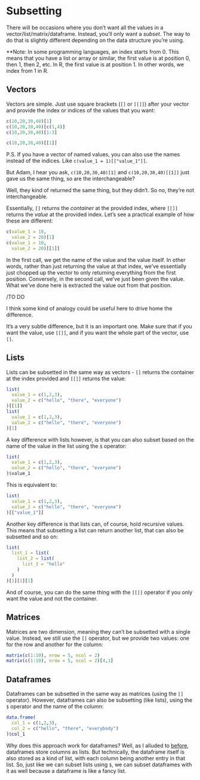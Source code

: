 # Subsetting

There will be occasions where you don't want all the values in a vector/list/matrix/dataframe. Instead, you'll only want a *subset*. The way to do that is slightly different depending on the data structure you're using.

**Note: In some programming languages, an index starts from 0. This means that you have a list or array or similar, the first value is at position 0, then 1, then 2, etc. In R, the first value is at position 1. In other words, we index from 1 in R.

## Vectors

Vectors are simple. Just use square brackets (`[]` or `[[]]`) after your vector and provide the index or indices of the values that you want:

```r
c(10,20,30,40)[1]
c(10,20,30,40)[c(1,4)]
c(10,20,30,40)[1:3]

c(10,20,30,40)[[1]]
```

P.S. If you have a vector of named values, you can also use the names instead of the indices. Like `c(value_1 = 1)[["value_1"]]`.

But Adam, I hear you ask, `c(10,20,30,40)[1]` and `c(10,20,30,40)[[1]]` just gave us the same thing, so are the interchangeable?

Well, they kind of returned the same thing, but they didn't. So no, they're not interchangeable.

Essentially, `[]` returns the *container* at the provided index, where `[[]]` returns the *value* at the provided index. Let's see a practical example of how these are different:

```r
c(value_1 = 10,
  value_2 = 20)[1]
c(value_1 = 10,
  value_2 = 20)[[1]]
```

In the first call, we get the name of the value and the value itself. In other words, rather than just returning the value at that index, we've essentially just chopped up the vector to only returning everything from the first position. Conversely, in the second call, we've just been given the value. What we've done here is extracted the value out from that position.

/TO DO

I think some kind of analogy could be useful here to drive home the difference.

It's a very subtle difference, but it is an important one. Make sure that if you want the value, use `[[]]`, and if you want the whole part of the vector, use `[]`.

## Lists

Lists can be subsetted in the same way as vectors - `[]` returns the container at the index provided and `[[]]` returns the value:

```r
list(
  value_1 = c(1,2,3),
  value_2 = c("hello", "there", "everyone")
)[[1]]
list(
  value_1 = c(1,2,3),
  value_2 = c("hello", "there", "everyone")
)[1]
```

A key difference with lists however, is that you can also subset based on the name of the value in the list using the `$` operator:

```r
list(
  value_1 = c(1,2,3),
  value_2 = c("hello", "there", "everyone")
)$value_1
```

This is equivalent to:
```r
list(
  value_1 = c(1,2,3),
  value_2 = c("hello", "there", "everyone")
)[["value_1"]]
```

Another key difference is that lists can, of course, hold recursive values. This means that subsetting a list can return another list, that can also be subsetted and so on:

```r
list(
  list_1 = list(
    list_2 = list(
      list_3 = "hello"
    )
  )
)[1][1][1]
```

And of course, you can do the same thing with the `[[]]` operator if you only want the value and not the container.

## Matrices

Matrices are two dimension, meaning they can't be subsetted with a single value. Instead, we still use the `[]` operator, but we provide two values: one for the row and another for the column:

```r
matrix(c(1:10), nrow = 5, ncol = 2)
matrix(c(1:10), nrow = 5, ncol = 2)[4,1]
```

## Dataframes

Dataframes can be subsetted in the same way as matrices (using the `[]` operator). However, dataframes can also be subsetting (like lists), using the `$` operator and the name of the column:

```r
data.frame(
  col_1 = c(1,2,3),
  col_2 = c("hello", "there", "everybody")
)$col_1
```

Why does this approach work for dataframes? Well, as I alluded to [before](#dataframes), dataframes store columns as lists. But technically, the dataframe itself is also stored as a kind of list, with each column being another entry in that list. So, just like we can subset lists using `$`, we can subset dataframes with it as well because a dataframe is like a fancy list.
